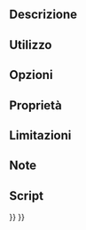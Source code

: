 <languages/>
{{VeryImportantMessage|Obsolete ({{VersionPlus|1.0}}).}}

{{Docnav/it
|
|
|[[FEM_Workbench/it|FEM]]
|
|
|IconC=Workbench_FEM.svg
}}

{{GuiCommand
|Name=FEM CreateNodesSet
|Name/it=Definisci i nodi
|MenuLocation=Mesh → Definisci i nodi
|Workbenches=[[FEM_Workbench/it|FEM]]
|SeeAlso=[[FEM_tutorial/it|Tutorial FEM]]
}}

<span id="Description"></span>
==Descrizione==


<span id="Usage"></span>
==Utilizzo==


<span id="Options"></span>
== Opzioni ==


<span id="Properties"></span>
== Proprietà ==


<span id="Limitations"></span>
==Limitazioni==


<span id="Notes"></span>
==Note==


<span id="Scripting"></span>
== Script ==


{{Docnav/it
|
|
|[[FEM_Workbench/it|FEM]]
|
|
|IconC=Workbench_FEM.svg
}}

{{FEM Tools navi{{#translation:}}}}
{{Userdocnavi{{#translation:}}}}